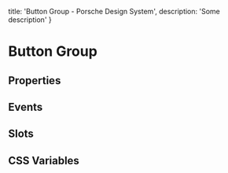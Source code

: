 
  title: 'Button Group - Porsche Design System',
  description: 'Some description'
}

# Button Group <ComponentStatus tagName="p-button-group"></ComponentStatus>

## Properties

<ComponentMetaProps tagName="p-button-group"></ComponentMetaProps>

## Events

<ComponentMetaEvents tagName="p-button-group"></ComponentMetaEvents>

## Slots

<ComponentMetaSlots tagName="p-button-group"></ComponentMetaSlots>

## CSS Variables

<ComponentMetaCssVariables tagName="p-button-group"></ComponentMetaCssVariables>